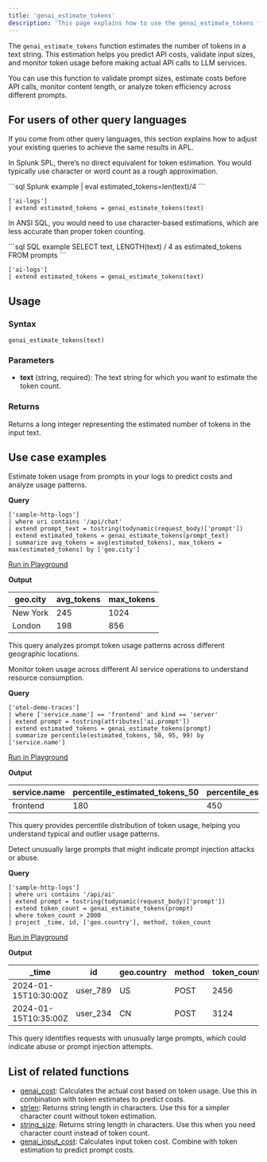 ```yaml
---
title: 'genai_estimate_tokens'
description: 'This page explains how to use the genai_estimate_tokens function in APL.'
---
```


The `genai_estimate_tokens` function estimates the number of tokens in a text string. This estimation helps you predict API costs, validate input sizes, and monitor token usage before making actual API calls to LLM services.

You can use this function to validate prompt sizes, estimate costs before API calls, monitor content length, or analyze token efficiency across different prompts.

## For users of other query languages

If you come from other query languages, this section explains how to adjust your existing queries to achieve the same results in APL.

<AccordionGroup>
<Accordion title="Splunk SPL users">

In Splunk SPL, there’s no direct equivalent for token estimation. You would typically use character or word count as a rough approximation.

<CodeGroup>
```sql Splunk example
| eval estimated_tokens=len(text)/4
```

```kusto APL equivalent
['ai-logs']
| extend estimated_tokens = genai_estimate_tokens(text)
```
</CodeGroup>

</Accordion>
<Accordion title="ANSI SQL users">

In ANSI SQL, you would need to use character-based estimations, which are less accurate than proper token counting.

<CodeGroup>
```sql SQL example
SELECT 
  text,
  LENGTH(text) / 4 as estimated_tokens
FROM prompts
```

```kusto APL equivalent
['ai-logs']
| extend estimated_tokens = genai_estimate_tokens(text)
```
</CodeGroup>

</Accordion>
</AccordionGroup>

## Usage

### Syntax

```kusto
genai_estimate_tokens(text)
```

### Parameters

- **text** (string, required): The text string for which you want to estimate the token count.

### Returns

Returns a long integer representing the estimated number of tokens in the input text.

## Use case examples

<Tabs>
<Tab title="Log analysis">

Estimate token usage from prompts in your logs to predict costs and analyze usage patterns.

**Query**

```kusto
['sample-http-logs']
| where uri contains '/api/chat'
| extend prompt_text = tostring(todynamic(request_body)['prompt'])
| extend estimated_tokens = genai_estimate_tokens(prompt_text)
| summarize avg_tokens = avg(estimated_tokens), max_tokens = max(estimated_tokens) by ['geo.city']
```

[Run in Playground](https://play.axiom.co/axiom-play-qf1k/query?initForm=%7B%22apl%22%3A%22%5B'sample-http-logs'%5D%20%7C%20where%20uri%20contains%20'%2Fapi%2Fchat'%20%7C%20extend%20prompt_text%20%3D%20tostring(todynamic(request_body)%5B'prompt'%5D)%20%7C%20extend%20estimated_tokens%20%3D%20genai_estimate_tokens(prompt_text)%20%7C%20summarize%20avg_tokens%20%3D%20avg(estimated_tokens)%2C%20max_tokens%20%3D%20max(estimated_tokens)%20by%20%5B'geo.city'%5D%22%7D)

**Output**

| geo.city | avg_tokens | max_tokens |
|----------|------------|------------|
| New York | 245 | 1024 |
| London | 198 | 856 |

This query analyzes prompt token usage patterns across different geographic locations.

</Tab>
<Tab title="OpenTelemetry traces">

Monitor token usage across different AI service operations to understand resource consumption.

**Query**

```kusto
['otel-demo-traces']
| where ['service.name'] == 'frontend' and kind == 'server'
| extend prompt = tostring(attributes['ai.prompt'])
| extend estimated_tokens = genai_estimate_tokens(prompt)
| summarize percentile(estimated_tokens, 50, 95, 99) by ['service.name']
```

[Run in Playground](https://play.axiom.co/axiom-play-qf1k/query?initForm=%7B%22apl%22%3A%22%5B'otel-demo-traces'%5D%20%7C%20where%20%5B'service.name'%5D%20%3D%3D%20'frontend'%20and%20kind%20%3D%3D%20'server'%20%7C%20extend%20prompt%20%3D%20tostring(attributes%5B'ai.prompt'%5D)%20%7C%20extend%20estimated_tokens%20%3D%20genai_estimate_tokens(prompt)%20%7C%20summarize%20percentile(estimated_tokens%2C%2050%2C%2095%2C%2099)%20by%20%5B'service.name'%5D%22%7D)

**Output**

| service.name | percentile_estimated_tokens_50 | percentile_estimated_tokens_95 | percentile_estimated_tokens_99 |
|--------------|--------------------------------|--------------------------------|--------------------------------|
| frontend | 180 | 450 | 890 |

This query provides percentile distribution of token usage, helping you understand typical and outlier usage patterns.

</Tab>
<Tab title="Security logs">

Detect unusually large prompts that might indicate prompt injection attacks or abuse.

**Query**

```kusto
['sample-http-logs']
| where uri contains '/api/ai'
| extend prompt = tostring(todynamic(request_body)['prompt'])
| extend token_count = genai_estimate_tokens(prompt)
| where token_count > 2000
| project _time, id, ['geo.country'], method, token_count
```

[Run in Playground](https://play.axiom.co/axiom-play-qf1k/query?initForm=%7B%22apl%22%3A%22%5B'sample-http-logs'%5D%20%7C%20where%20uri%20contains%20'%2Fapi%2Fai'%20%7C%20extend%20prompt%20%3D%20tostring(todynamic(request_body)%5B'prompt'%5D)%20%7C%20extend%20token_count%20%3D%20genai_estimate_tokens(prompt)%20%7C%20where%20token_count%20%3E%202000%20%7C%20project%20_time%2C%20id%2C%20%5B'geo.country'%5D%2C%20method%2C%20token_count%22%7D)

**Output**

| _time | id | geo.country | method | token_count |
|-------|----|--------------|---------| ------------|
| 2024-01-15T10:30:00Z | user_789 | US | POST | 2456 |
| 2024-01-15T10:35:00Z | user_234 | CN | POST | 3124 |

This query identifies requests with unusually large prompts, which could indicate abuse or prompt injection attempts.

</Tab>
</Tabs>

## List of related functions

- [genai_cost](/apl/scalar-functions/genai-functions/genai-cost): Calculates the actual cost based on token usage. Use this in combination with token estimates to predict costs.
- [strlen](/apl/scalar-functions/string-functions#strlen): Returns string length in characters. Use this for a simpler character count without token estimation.
- [string_size](/apl/scalar-functions/string-functions/string-size): Returns string length in characters. Use this when you need character count instead of token count.
- [genai_input_cost](/apl/scalar-functions/genai-functions/genai-input-cost): Calculates input token cost. Combine with token estimation to predict prompt costs.


